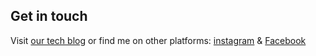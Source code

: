 ## Get in touch

Visit [our tech blog](https://www.techdonecheap.com) or find me on other platforms: [instagram](https://www.instagram.com/cojovi) & [Facebook](https://www.facebook.com/cojovi/)
